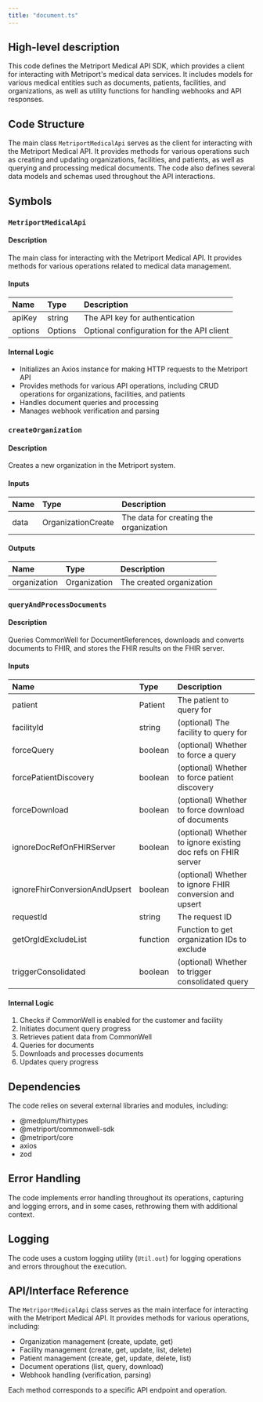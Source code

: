 ```yaml
---
title: "document.ts"
---
```


## High-level description
This code defines the Metriport Medical API SDK, which provides a client for interacting with Metriport's medical data services. It includes models for various medical entities such as documents, patients, facilities, and organizations, as well as utility functions for handling webhooks and API responses.

## Code Structure
The main class `MetriportMedicalApi` serves as the client for interacting with the Metriport Medical API. It provides methods for various operations such as creating and updating organizations, facilities, and patients, as well as querying and processing medical documents. The code also defines several data models and schemas used throughout the API interactions.

## Symbols

### `MetriportMedicalApi`
#### Description
The main class for interacting with the Metriport Medical API. It provides methods for various operations related to medical data management.

#### Inputs
| Name | Type | Description |
|:-----|:-----|:------------|
| apiKey | string | The API key for authentication |
| options | Options | Optional configuration for the API client |

#### Internal Logic
- Initializes an Axios instance for making HTTP requests to the Metriport API
- Provides methods for various API operations, including CRUD operations for organizations, facilities, and patients
- Handles document queries and processing
- Manages webhook verification and parsing

### `createOrganization`
#### Description
Creates a new organization in the Metriport system.

#### Inputs
| Name | Type | Description |
|:-----|:-----|:------------|
| data | OrganizationCreate | The data for creating the organization |

#### Outputs
| Name | Type | Description |
|:-----|:-----|:------------|
| organization | Organization | The created organization |

### `queryAndProcessDocuments`
#### Description
Queries CommonWell for DocumentReferences, downloads and converts documents to FHIR, and stores the FHIR results on the FHIR server.

#### Inputs
| Name | Type | Description |
|:-----|:-----|:------------|
| patient | Patient | The patient to query for |
| facilityId | string | (optional) The facility to query for |
| forceQuery | boolean | (optional) Whether to force a query |
| forcePatientDiscovery | boolean | (optional) Whether to force patient discovery |
| forceDownload | boolean | (optional) Whether to force download of documents |
| ignoreDocRefOnFHIRServer | boolean | (optional) Whether to ignore existing doc refs on FHIR server |
| ignoreFhirConversionAndUpsert | boolean | (optional) Whether to ignore FHIR conversion and upsert |
| requestId | string | The request ID |
| getOrgIdExcludeList | function | Function to get organization IDs to exclude |
| triggerConsolidated | boolean | (optional) Whether to trigger consolidated query |

#### Internal Logic
1. Checks if CommonWell is enabled for the customer and facility
2. Initiates document query progress
3. Retrieves patient data from CommonWell
4. Queries for documents
5. Downloads and processes documents
6. Updates query progress

## Dependencies
The code relies on several external libraries and modules, including:
- @medplum/fhirtypes
- @metriport/commonwell-sdk
- @metriport/core
- axios
- zod

## Error Handling
The code implements error handling throughout its operations, capturing and logging errors, and in some cases, rethrowing them with additional context.

## Logging
The code uses a custom logging utility (`Util.out`) for logging operations and errors throughout the execution.

## API/Interface Reference
The `MetriportMedicalApi` class serves as the main interface for interacting with the Metriport Medical API. It provides methods for various operations, including:
- Organization management (create, update, get)
- Facility management (create, get, update, list, delete)
- Patient management (create, get, update, delete, list)
- Document operations (list, query, download)
- Webhook handling (verification, parsing)

Each method corresponds to a specific API endpoint and operation.